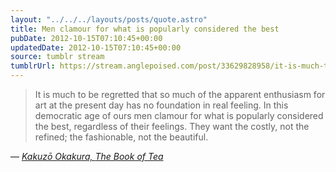 ```yaml
---
layout: "../../../layouts/posts/quote.astro"
title: Men clamour for what is popularly considered the best
pubDate: 2012-10-15T07:10:45+00:00
updatedDate: 2012-10-15T07:10:45+00:00
source: tumblr stream
tumblrUrl: https://stream.anglepoised.com/post/33629828958/it-is-much-to-be-regretted-that-so-much-of-the
---
```


> It is much to be regretted that so much of the apparent enthusiasm for art at the present day has no foundation in real feeling. In this democratic age of ours men clamour for what is popularly considered the best, regardless of their feelings. They want the costly, not the refined; the fashionable, not the beautiful.

— <cite>[Kakuzō Okakura, _The Book of Tea_](https://www.goodreads.com/book/show/904538.The_Book_of_Tea)</cite>
